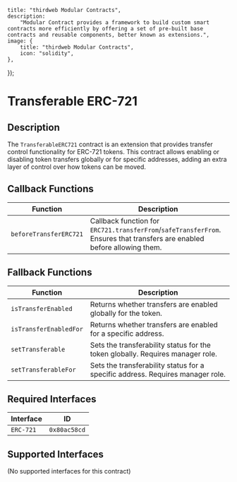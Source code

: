 

    title: "thirdweb Modular Contracts",
    description:
        "Modular Contract provides a framework to build custom smart contracts more efficiently by offering a set of pre-built base contracts and reusable components, better known as extensions.",
    image: {
        title: "thirdweb Modular Contracts",
        icon: "solidity",
    },
});

# Transferable ERC-721

## Description

The `TransferableERC721` contract is an extension that provides transfer control functionality for ERC-721 tokens. This contract allows enabling or disabling token transfers globally or for specific addresses, adding an extra layer of control over how tokens can be moved.

## Callback Functions

| Function             | Description                                                                |
|----------------------|----------------------------------------------------------------------------|
| `beforeTransferERC721`| Callback function for `ERC721.transferFrom`/`safeTransferFrom`. Ensures that transfers are enabled before allowing them. |

## Fallback Functions

| Function                | Description                                                                             |
|-------------------------|-----------------------------------------------------------------------------------------|
| `isTransferEnabled`     | Returns whether transfers are enabled globally for the token.                            |
| `isTransferEnabledFor`  | Returns whether transfers are enabled for a specific address.                            |
| `setTransferable`       | Sets the transferability status for the token globally. Requires manager role.          |
| `setTransferableFor`    | Sets the transferability status for a specific address. Requires manager role.          |

## Required Interfaces

| Interface  | ID          |
|------------|-------------|
| `ERC-721`  | `0x80ac58cd`|

## Supported Interfaces

(No supported interfaces for this contract)

